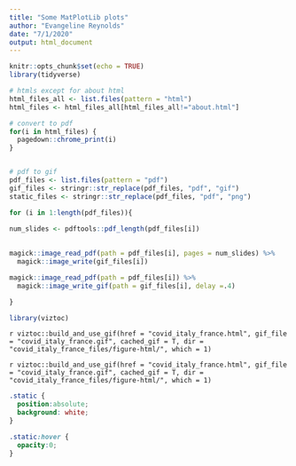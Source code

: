 ```yaml
---
title: "Some MatPlotLib plots"
author: "Evangeline Reynolds"
date: "7/1/2020"
output: html_document
---
```


```r
knitr::opts_chunk$set(echo = TRUE)
library(tidyverse)
```



```r
# htmls except for about html
html_files_all <- list.files(pattern = "html")
html_files <- html_files_all[html_files_all!="about.html"]

# convert to pdf
for(i in html_files) {
  pagedown::chrome_print(i)
}


# pdf to gif
pdf_files <- list.files(pattern = "pdf")
gif_files <- stringr::str_replace(pdf_files, "pdf", "gif")
static_files <- stringr::str_replace(pdf_files, "pdf", "png")

for (i in 1:length(pdf_files)){
  
num_slides <- pdftools::pdf_length(pdf_files[i])
  

magick::image_read_pdf(path = pdf_files[i], pages = num_slides) %>% 
  magick::image_write(gif_files[i])

magick::image_read_pdf(path = pdf_files[i]) %>%
  magick::image_write_gif(path = gif_files[i], delay =.4)

}

```


```r
library(viztoc)
```



`r viztoc::build_and_use_gif(href = "covid_italy_france.html", gif_file = "covid_italy_france.gif", cached_gif = T, dir = "covid_italy_france_files/figure-html/", which = 1)`


`r viztoc::build_and_use_gif(href = "covid_italy_france.html", gif_file = "covid_italy_france.gif", cached_gif = T, dir = "covid_italy_france_files/figure-html/", which = 1)`



```css
.static {
  position:absolute;
  background: white;
}

.static:hover {
  opacity:0;
}
```


